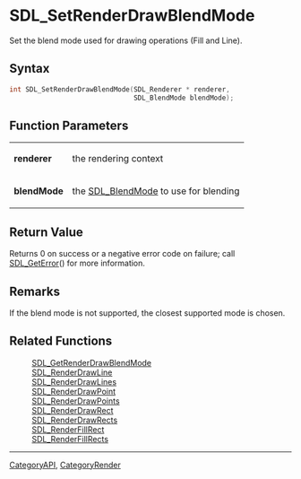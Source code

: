 = SDL_SetRenderDrawBlendMode =

Set the blend mode used for drawing operations (Fill and Line).

== Syntax ==

<syntaxhighlight lang='c'>
int SDL_SetRenderDrawBlendMode(SDL_Renderer * renderer,
                               SDL_BlendMode blendMode);
</syntaxhighlight>

== Function Parameters ==

{|
|'''renderer'''
|the rendering context
|-
|'''blendMode'''
|the [[SDL_BlendMode]] to use for blending
|}

== Return Value ==

Returns 0 on success or a negative error code on failure; call
[[SDL_GetError]]() for more information.

== Remarks ==

If the blend mode is not supported, the closest supported mode is chosen.

== Related Functions ==

:[[SDL_GetRenderDrawBlendMode]]
:[[SDL_RenderDrawLine]]
:[[SDL_RenderDrawLines]]
:[[SDL_RenderDrawPoint]]
:[[SDL_RenderDrawPoints]]
:[[SDL_RenderDrawRect]]
:[[SDL_RenderDrawRects]]
:[[SDL_RenderFillRect]]
:[[SDL_RenderFillRects]]

----
[[CategoryAPI]], [[CategoryRender]]


